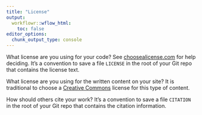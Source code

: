 ```yaml
---
title: "License"
output:
  workflowr::wflow_html:
    toc: false
editor_options:
  chunk_output_type: console
---
```


What license are you using for your code? See [choosealicense.com][choose] for
help deciding. It's a convention to save a file `LICENSE` in the root of your
Git repo that contains the license text.


What license are you using for the written content on your site? It is
traditional to choose a [Creative Commons][cc] license for this type of content.

[choose]: https://choosealicense.com/
[cc]: https://creativecommons.org/choose/

How should others cite your work? It's a convention to save a file `CITATION`
in the root of your Git repo that contains the citation information.
